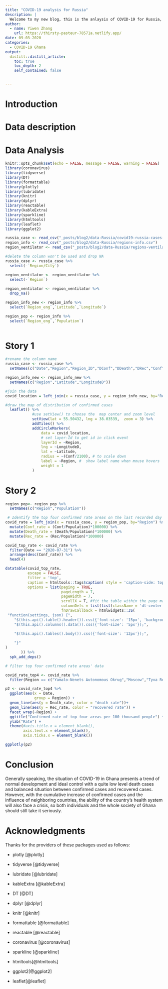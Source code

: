 ```yaml
---
title: "COVID-19 analysis for Russia"
description: |
  Welcome to my new blog, this is the anlaysis of COVID-19 for Russia, mainly focusing on exploring case numbers. Hope you can enjoy reading what I share and display!
author:
  - name: Yiwen Zhang 
    url: https://thirsty-pasteur-78571a.netlify.app/
date: 09-03-2020
categories:
  - COVID-19 Ghana
output:
  distill::distill_article:
    toc: true
    toc_depth: 2
    self_contained: false


---
```


# Introduction


# Data description


# Data Analysis

```r
knitr::opts_chunk$set(echo = FALSE, message = FALSE, warning = FALSE)
library(coronavirus)
library(tidyverse)
library(DT)
library(formattable)
library(plotly)
library(lubridate)
library(knitr)
library(dplyr)
library(reactable)
library(kableExtra)
library(sparkline)
library(htmltools)
library(leaflet)
library(ggplot2)
```

```r
russia_case <- read_csv("_posts/blog2/data-Russia/covid19-russia-cases-scrf.csv")
region_info <- read_csv("_posts/blog2/data-Russia/regions-info.csv")
region_ventilator <- read_csv("_posts/blog2/data-Russia/regions-ventilators.csv")
```

```r
#delete the column won't be used and drop NA
russia_case <- russia_case %>%
  select(-`Region/City`)

region_ventilator <- region_ventilator %>%
  select(-`Region`) 
 
region_ventilator <- region_ventilator %>%
  drop_na()

region_info_new <- region_info %>%
  select(`Region_eng`,`Latitude`,`Longitude`) 

region_pop <- region_info %>%
  select(`Region_eng`,`Population`) 
  
```

# Story 1

```r
#rename the column name
russia_case <- russia_case %>%
  setNames(c("Date","Region","Region_ID","DConf","DDeath","DRec","Conf","Death","Rec"))

region_info_new <- region_info_new %>%
  setNames(c("Region","Latitude","LongitudeD"))
```

```r
#join the data
covid_location = left_join(x = russia_case, y = region_info_new, by="Region")
```


```r
#draw the map of distribution of confirmed cases
  leaflet() %>%
            #use setView() to choose the  map center and zoom level
            setView(lat = 55.50432, lng = 38.03539,  zoom = 3) %>%
            addTiles() %>%
            addCircleMarkers(
                data = covid_location,
                # set layer-Id to get id in click event
                layerId = ~Region, 
                lng = ~LongitudeD,
                lat = ~Latitude,
                radius = ~(Conf/2100), # to scale down
                label = ~Region, #  show label name when mouse hovers
                weight = 1
            )
```

# Story 2

```r
region_pop<- region_pop %>%
  setNames(c("Region","Population"))

 # Identify the top four confirmed rate areas on the last recorded day
covid_rate = left_join(x = russia_case, y = region_pop, by="Region") %>%
  mutate(Conf_rate = (Conf/Population)*100000) %>%
  mutate(Death_rate = (Death/Population)*100000) %>%
  mutate(Rec_rate = (Rec/Population)*100000)

covid_top_rate <- covid_rate %>%
  filter(Date == "2020-07-31") %>%
  arrange(desc(Conf_rate)) %>%
  head(4)
```

```r
datatable(covid_top_rate, 
          escape = FALSE,
          filter = 'top',
          caption = htmltools::tags$caption( style = 'caption-side: top; text-align: center; color:purple; padding-bottom: 15px; font-size:200% ;','Case number of COVID-19 in Ghana'),
          options = list(paging = TRUE, 
                         pageLength = 7,
                         pageWidth = 7,
                         scrollX = T, #fit the table within the page margin
                         columnDefs = list(list(className = 'dt-center')),
                         fnDrawCallback = htmlwidgets::JS(
 "function(settings, json) {",
    "$(this.api().table().header()).css({'font-size': '15px', 'background-color': '#c2d1f0', 'color': '#fff'});",
    "$(this.api().columns().data()).css({'font-size': '5px'});",

    "$(this.api().tables().body()).css({'font-size': '12px'});",
 
    "}"
)
       )) %>%
  spk_add_deps() 

```

```r
# filter top four confirmed rate areas' data

covid_rate_top4 <- covid_rate %>%
  filter(Region == c("Yamalo-Nenets Autonomous Okrug","Moscow","Tyva Republic","Murmansk region"))
```

```r
p2 <- covid_rate_top4 %>%
  ggplot(aes(x = Date,
             group = Region)) +
  geom_line(aes(y = Death_rate, color = "death rate"))+
  geom_line(aes(y = Rec_rate, color = "recovered rate")) +
  facet_wrap(~Region) +
  ggtitle("Confirmed rate of top four areas per 100 thousand people") + 
  ylab("Rate") +
  theme(#axis.title.x = element_blank(),
        axis.text.x = element_blank(),
        axis.ticks.x = element_blank())

ggplotly(p2)
```

# Conclusion

Generally speaking, the situation of COVID-19 in Ghana presents a trend of normal development and ideal control with a quite low level death cases and balanced situation between confirmed cases and recovered cases. However, with the cumulative increase of confirmed cases and the influence of neighboring countries, the ability of the country’s health system will also face a crisis, so both individuals and the whole society of Ghana should still take it seriously.


# Acknowledgments

Thanks for the providers of these packages used as follows:


- plotly [@plotly]

- tidyverse [@tidyverse]

- lubridate [@lubridate] 

- kableExtra [@kableExtra]

- DT [@DT]

- dplyr [@dplyr]

- knitr [@knitr]

- formattable [@formattable]

- reactable [@reactable]

- coronavirus [@coronavirus]

- sparkline [@sparkline]

- htmltools[@htmltools]

- ggplot2[@ggplot2]

- leaflet[@leaflet]
